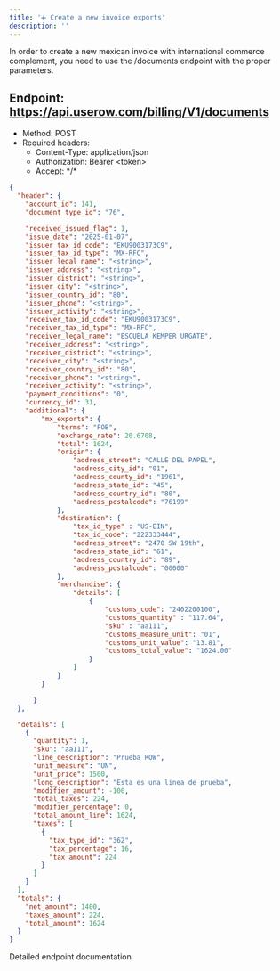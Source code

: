 ```yaml
---
title: '➕ Create a new invoice exports'
description: ''
---
```


In order to create a new mexican invoice with international commerce complement, you need to use the /documents endpoint with the proper parameters.

## Endpoint: https://api.userow.com/billing/V1/documents
* Method: POST
* Required headers:
    * Content-Type: application/json
    * Authorization: Bearer \<token\>
    * Accept: \*/\*

```json
{
  "header": {
    "account_id": 141,
    "document_type_id": "76",

    "received_issued_flag": 1,
    "issue_date": "2025-01-07",
    "issuer_tax_id_code": "EKU9003173C9",
    "issuer_tax_id_type": "MX-RFC",
    "issuer_legal_name": "<string>",
    "issuer_address": "<string>",
    "issuer_district": "<string>",
    "issuer_city": "<string>",
    "issuer_country_id": "80",
    "issuer_phone": "<string>",
    "issuer_activity": "<string>",
    "receiver_tax_id_code": "EKU9003173C9",
    "receiver_tax_id_type": "MX-RFC",
    "receiver_legal_name": "ESCUELA KEMPER URGATE",
    "receiver_address": "<string>",
    "receiver_district": "<string>",
    "receiver_city": "<string>",
    "receiver_country_id": "80",
    "receiver_phone": "<string>",
    "receiver_activity": "<string>",
    "payment_conditions": "0",
    "currency_id": 31,
    "additional": {
        "mx_exports": {
            "terms": "FOB",
            "exchange_rate": 20.6708,
            "total": 1624,
            "origin": {
                "address_street": "CALLE DEL PAPEL",
                "address_city_id": "01",
                "address_county_id": "1961",
                "address_state_id": "45",
                "address_country_id": "80",
                "address_postalcode": "76199"
            },
            "destination": {
                "tax_id_type" : "US-EIN",
                "tax_id_code": "222333444",
                "address_street": "2470 SW 19th",
                "address_state_id": "61",
                "address_country_id": "89",
                "address_postalcode": "00000"
            },
            "merchandise": {
                "details": [
                    {
                        "customs_code": "2402200100",
                        "customs_quantity" : "117.64",
                        "sku" : "aa111",
                        "customs_measure_unit": "01",
                        "customs_unit_value": "13.81",
                        "customs_total_value": "1624.00"
                    }
                ]
            }
        }

      }
  },

  "details": [
    {
      "quantity": 1,
      "sku": "aa111",
      "line_description": "Prueba ROW",
      "unit_measure": "UN",
      "unit_price": 1500,
      "long_description": "Esta es una linea de prueba",
      "modifier_amount": -100,
      "total_taxes": 224,
      "modifier_percentage": 0,
      "total_amount_line": 1624,
      "taxes": [
        {
          "tax_type_id": "362",
          "tax_percentage": 16,
          "tax_amount": 224
        }
      ]
    }
  ],
  "totals": {
    "net_amount": 1400,
    "taxes_amount": 224,
    "total_amount": 1624
  }
}
```


<CardGroup cols={1}>
    <Card
        title="API Reference POST /documents"
        icon="terminal"
        href="/api-reference/endpoint/create-a-new-document"
    >
        Detailed endpoint documentation
    </Card>
</CardGroup>